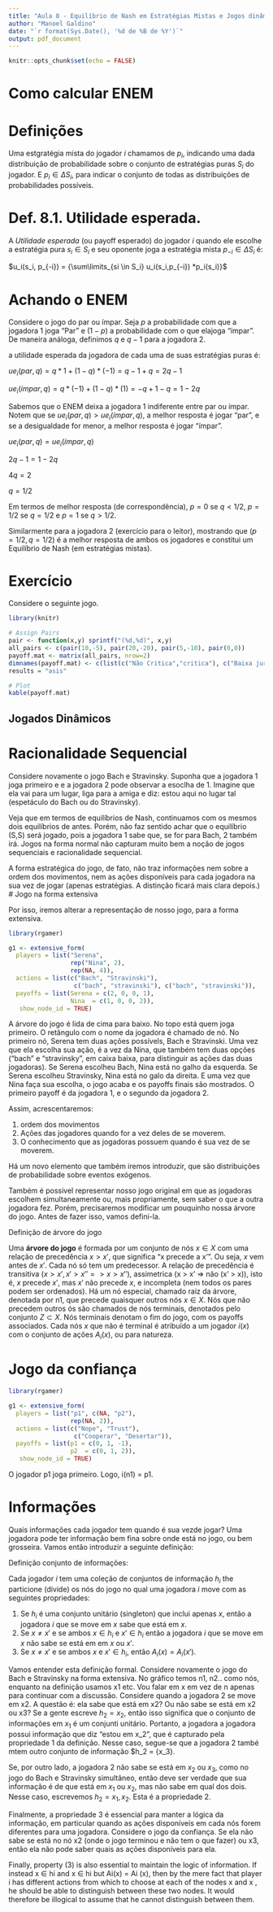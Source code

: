 ```yaml
---
title: "Aula 8 - Equilíbrio de Nash em Estratégias Mistas e Jogos dinâmicos"
author: "Manoel Galdino"
date: "`r format(Sys.Date(), '%d de %B de %Y')`"
output: pdf_document
---
```


```r
knitr::opts_chunk$set(echo = FALSE)
```



# Como calcular ENEM

# Definições

Uma estgratégia mista do jogador $i$ chamamos de $p_i$, indicando uma dada distribuição de probabilidade sobre o conjunto de estratégias puras $S_i$ do jogador. E $p_i \in \Delta S_i$, para indicar o conjunto de todas as distribuições de probabilidades possíveis.

# Def. 8.1. Utilidade esperada.

A *Utilidade esperada* (ou payoff esperado) do jogador $i$ quando ele escolhe a estratégia pura $s_i \in S_i$ e seu oponente joga a estratégia mista $p_{-i} \in \Delta S_i$ é:

$u_i(s_i, p_{-i}) = {\sum\limits_{si \in S_i} u_i(s_i,p_{-i}) *p_i(s_i)}$

# Achando o ENEM

Considere o jogo do par ou ímpar. Seja $p$ a probabilidade com que a jogadora 1 joga "Par" e $(1-p)$ a probabilidade com o que elajoga "ímpar". De maneira análoga, definimos $q$ e $q -1$ para a jogadora 2.  

a utilidade esperada da jogadora de cada uma de suas estratégias puras é:

$ue_i(par, q) = q*1 + (1-q)*(-1) = q - 1 + q = 2q - 1$

$ue_i(ímpar, q) = q*(-1) + (1-q)*(1) = -q + 1 - q = 1 - 2q$

Sabemos que o ENEM deixa a jogadora 1 indiferente entre par ou ímpar. Notem que se 
$ue_i(par, q) > ue_i(ímpar, q)$, a melhor resposta é jogar "par", e se a desigualdade for menor, a melhor resposta é jogar "ímpar". 

$ue_i(par, q) = ue_i(ímpar, q)$

$2q - 1 = 1 - 2q$

$4q = 2$

$q = 1/2$

Em termos de melhor resposta (de correspondência), $p = 0$ se $q < 1/2$, $p = 1/2$ se $q = 1/2$ e $p = 1$ se $q > 1/2$.

Similarmente para a jogadora 2 (exercício para o leitor), mostrando que $(p=1/2, q=1/2)$ é a melhor resposta de ambos os jogadores e constitui um Equilíbrio de Nash (em estratégias mistas).

# Exercício

Considere o seguinte jogo.

```r
library(knitr)

# Assign Pairs
pair <- function(x,y) sprintf("(%d,%d)", x,y)
all_pairs <- c(pair(10,-5), pair(20,-20), pair(5,-10), pair(0,0))
payoff.mat <- matrix(all_pairs, nrow=2)
dimnames(payoff.mat) <- c(list(c("Não Critica","critica"), c("Baixa juros", "Mantém juros")))
results = "asis"

# Plot 
kable(payoff.mat)

```

## Jogados Dinâmicos

# Racionalidade Sequencial

Considere novamente o jogo Bach e Stravinsky. Suponha que a jogadora 1 joga primeiro e e a jogadora 2 pode observar a esoclha de 1. Imagine que ela vai para um lugar, liga para a amiga e diz: estou aqui no lugar tal (espetáculo do Bach ou do Stravinsky).

Veja que em termos de equilíbrios de Nash, continuamos com os mesmos dois equilíbrios de antes. Porém, não faz sentido achar que o equilíbrio (S,S) será jogado, pois a jogadora 1 sabe que, se for para Bach, 2 também irá. Jogos na forma normal não capturam muito bem a noção de jogos sequenciais e racionalidade sequencial.

A forma estratégica do jogo, de fato, não traz informações nem sobre a ordem dos movimentos, nem as ações disponíveis para cada jogadora na sua vez de jogar (apenas estratégias. A distinção ficará mais clara depois.)
# Jogo na forma extensiva

Por isso, iremos alterar a representação de nosso jogo, para a forma extensiva.

```r
library(rgamer)

g1 <- extensive_form(
  players = list("Serena",
                 rep("Nina", 2),
                 rep(NA, 4)),
  actions = list(c("Bach", "Stravinski"),
                  c("bach", "stravinski"), c("bach", "stravinski")),
  payoffs = list(Serena = c(2, 0, 0, 1),
                 Nina  = c(1, 0, 0, 2)),
   show_node_id = TRUE)
```

A árvore do jogo é lida de cima para baixo. No topo está quem joga primeiro. O retângulo com o nome da jogadora é chamado de nó. No primeiro nó, Serena tem duas ações possívels, Bach e Stravinski. Uma vez que ela escolha sua ação, é a vez da Nina, que também tem duas opções ("bach" e "stravinsky", em caixa baixa, para distinguir as ações das duas jogadoras). Se Serena escolheu Bach, Nina está no galho da esquerda. Se Serena escolheu Stravinsky, Nina está no galo da direita. E uma vez que Nina faça sua escolha, o jogo acaba e os payoffs finais são mostrados. O primeiro payoff é da jogadora 1, e o segundo da jogadora 2.

Assim, acrescentaremos:

1. ordem dos movimentos
2. Ações das jogadores quando for a vez deles de se moverem.
3. O conhecimento que as jogadoras possuem quando é sua vez de se moverem.

Há um novo elemento que também iremos introduzir, que são distribuições de probabilidade sobre eventos exógenos.


Também é possivel representar nosso jogo original em que as jogadoras escolhem simultaneamente ou, mais propriamente, sem saber o que a outra jogadora fez. Porém, precisaremos modificar um pouquinho nossa árvore do jogo. Antes de fazer isso, vamos defini-la.

Definição de árvore do jogo

Uma **árvore do jogo** é formada por um conjunto de nós $x \in X$ com uma relação de precedência $x > x'$, que significa "x precede a x'". Ou seja, $x$ vem antes de $x'$. Cada nó só tem um predecessor. A relação de precedência é transitiva ($x > x', x' > x'' => x > x''$), assimetrica (x > x' => não (x' > x)), isto é, $x$ precede $x'$, mas $x'$ não precede  $x$, e incompleta (nem todos os pares podem ser ordenados). Há um nó especial, chamado raiz da árvore, denotada por n1, que precede quaisquer outros nós $x \in X$. Nós que não precedem outros ós são chamados de nós terminais, denotados pelo conjunto $Z \subset X$. Nós terminais denotam o fim do jogo, com os payoffs associados. Cada nós $x$ que não é terminal é atribuído a um jogador $i(x)$ com o conjunto de ações $A_i(x)$, ou para natureza.


# Jogo da confiança

```r
library(rgamer)

g1 <- extensive_form(
  players = list("p1", c(NA, "p2"),
                 rep(NA, 2)),
  actions = list(c("Nope", "Trust"),
                  c("Cooperar", "Desertar")),
  payoffs = list(p1 = c(0, 1, -1),
                 p2  = c(0, 1, 2)),
   show_node_id = TRUE)
```

O jogador p1 joga primeiro. Logo, i(n1) = p1. 

# Informações

Quais informações cada jogador tem quando é sua vezde jogar? Uma jogadora pode ter informação bem fina sobre onde está no jogo, ou bem grosseira. Vamos então introduzir a seguinte definição:


Definição conjunto de informações:

Cada jogador $i$ tem uma coleção de conjuntos de informação $h_i$ the particione (divide) os nós do jogo no qual uma jogadora $i$ move com as seguintes propriedades:

1. Se $h_i$ é uma conjunto unitário (singleton) que inclui apenas $x$, então a jogadora $i$ que se move em $x$ sabe que está em $x$.
2. Se  $x \neq x'$ e se ambos $x \in h_i$ e $x' \in h_i$ então a jogadora $i$ que se move em $x$ não sabe se está em em $x$ ou $x'$.
3. Se $x \neq x'$ e se ambos $x$ e $x' \in h_i$, então $A_i(x) = A_i(x')$.

Vamos entender esta definição formal. Considere novamente o jogo do Bach e Stravinsky na forma extensiva. No gráfico temos n1, n2.. como nós, enquanto na definição usamos x1 etc. Vou falar em x em vez de n apenas para continuar com a discussão. Considere quando a jogadora 2 se move em x2. A questão é: ela sabe que está em x2? Ou não sabe se está em x2 ou x3? Se a gente escreve $h_2 = {x_2}$, então isso significa que o conjunto de informações em $x_1$ é um conjunti unitário. Portanto, a jogadora a jogadora possui informação que diz "estou em x_2", que é capturado pela propriedade 1 da definição. Nesse caso, segue-se que a jogadora 2 també mtem outro conjunto de informação $h_2 = {x_3}.

Se, por outro lado, a jogadora 2 não sabe se está em $x_2$ ou $x_3$, como no jogo do Bach e Stravinsky simultâneo, então deve ser verdade que sua informação é de que está em $x_1$ ou $x_2$, mas não sabe em qual dos dois. Nesse caso, escrevemos $h_2 = {x_1, x_2}$. Esta é a propriedade 2.

Finalmente, a propriedade 3 é essencial para manter a lógica da informação, em particular quando as ações disponíveis em cada nós forem diferentes para uma jogadora. Considere o jogo da confiança. Se ela não sabe se está no nó x2 (onde o jogo terminou e não tem o que fazer) ou x3, então ela não pode saber quais as ações disponíveis para ela.

Finally, property (3) is also essential to maintain the logic of information. If instead x ∈ hi and x ∈ hi but Ai(x) = Ai (x), then by the mere fact that player i has different actions from which to choose at each of the nodes x and x , he should be able to distinguish between these two nodes. It would therefore be illogical to assume that
he cannot distinguish between them.